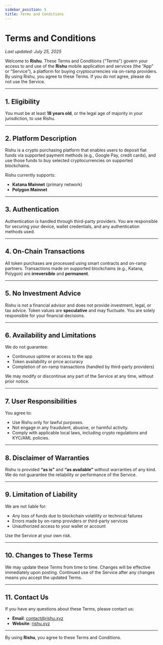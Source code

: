 ```yaml
---
sidebar_position: 5
title: Terms and Conditions
---
```


# Terms and Conditions

_Last updated: July 25, 2025_

Welcome to **Rishu**. These Terms and Conditions ("Terms") govern your access to and use of the **Rishu** mobile application and services (the “App” or “Service”), a platform for buying cryptocurrencies via on-ramp providers. By using Rishu, you agree to these Terms. If you do not agree, please do not use the Service.

---

## 1. Eligibility

You must be at least **18 years old**, or the legal age of majority in your jurisdiction, to use Rishu.

---

## 2. Platform Description

Rishu is a crypto purchasing platform that enables users to deposit fiat funds via supported payment methods (e.g., Google Pay, credit cards), and use those funds to buy selected cryptocurrencies on supported blockchains.

Rishu currently supports:
- **Katana Mainnet** (primary network)
- **Polygon Mainnet**

---

## 3. Authentication

Authentication is handled through third-party providers. You are responsible for securing your device, wallet credentials, and any authentication methods used.

---

## 4. On-Chain Transactions

All token purchases are processed using smart contracts and on-ramp partners. Transactions made on supported blockchains (e.g., Katana, Polygon) are **irreversible** and **permanent**.

---

## 5. No Investment Advice

Rishu is not a financial advisor and does not provide investment, legal, or tax advice. Token values are **speculative** and may fluctuate. You are solely responsible for your financial decisions.

---

## 6. Availability and Limitations

We do not guarantee:
- Continuous uptime or access to the app
- Token availability or price accuracy
- Completion of on-ramp transactions (handled by third-party providers)

We may modify or discontinue any part of the Service at any time, without prior notice.

---

## 7. User Responsibilities

You agree to:
- Use Rishu only for lawful purposes.
- Not engage in any fraudulent, abusive, or harmful activity.
- Comply with applicable local laws, including crypto regulations and KYC/AML policies.

---

## 8. Disclaimer of Warranties

Rishu is provided **“as is”** and **“as available”** without warranties of any kind. We do not guarantee the reliability or performance of the Service.

---

## 9. Limitation of Liability

We are not liable for:
- Any loss of funds due to blockchain volatility or technical failures
- Errors made by on-ramp providers or third-party services
- Unauthorized access to your wallet or account

Use the Service at your own risk.

---

## 10. Changes to These Terms

We may update these Terms from time to time. Changes will be effective immediately upon posting. Continued use of the Service after any changes means you accept the updated Terms.

---

## 11. Contact Us

If you have any questions about these Terms, please contact us:

- **Email**: [contact@rishu.xyz](mailto:contact@rishu.xyz)  
- **Website**: [rishu.xyz](https://rishu.xyz)

---

By using **Rishu**, you agree to these Terms and Conditions.
